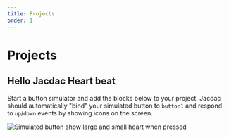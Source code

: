 ```yaml
---
title: Projects
order: 1
---
```


# Projects

## Hello Jacdac Heart beat

Start a button simulator and add the blocks below to your project. Jacdac should automatically "bind" your simulated button
to `button1` and respond to `up`/`down` events by showing icons on the screen.

![Simulated button show large and small heart when pressed](./simheartbeat.gif)